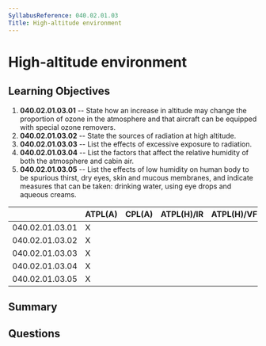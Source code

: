 ```yaml
---
SyllabusReference: 040.02.01.03
Title: High-altitude environment
---
```


# High-altitude environment

## Learning Objectives

1. **040.02.01.03.01** -- State how an increase in altitude may change the
   proportion of ozone in the atmosphere and that aircraft can be equipped with
   special ozone removers.
2. **040.02.01.03.02** -- State the sources of radiation at high altitude.
3. **040.02.01.03.03** -- List the effects of excessive exposure to radiation.
4. **040.02.01.03.04** -- List the factors that affect the relative humidity of
   both the atmosphere and cabin air.
5. **040.02.01.03.05** -- List the effects of low humidity on human body to be
   spurious thirst, dry eyes, skin and mucous membranes, and indicate measures
   that can be taken: drinking water, using eye drops and aqueous creams.

|                 | ATPL(A) | CPL(A) | ATPL(H)/IR | ATPL(H)/VFR | CPL(H) | IR  | CBIR(A) |
| --------------- | ------- | ------ | ---------- | ----------- | ------ | --- | ------- |
| 040.02.01.03.01 | X       |        |            |             |        |     |         |
| 040.02.01.03.02 | X       |        |            |             |        |     |         |
| 040.02.01.03.03 | X       |        |            |             |        |     |         |
| 040.02.01.03.04 | X       |        |            |             |        |     |         |
| 040.02.01.03.05 | X       |        |            |             |        |     |         |

## Summary

## Questions
